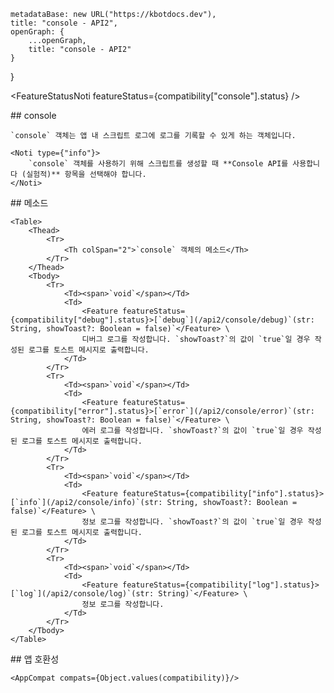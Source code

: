 
    metadataBase: new URL("https://kbotdocs.dev"),
    title: "console - API2",
    openGraph: {
        ...openGraph,
        title: "console - API2"
    }
}

<FeatureStatusNoti featureStatus={compatibility["console"].status} />
<Section>
    ## console

    `console` 객체는 앱 내 스크립트 로그에 로그를 기록할 수 있게 하는 객체입니다.

    <Noti type={"info"}>
        `console` 객체를 사용하기 위해 스크립트를 생성할 때 **Console API를 사용합니다 (실험적)** 항목을 선택해야 합니다.
    </Noti>
</Section>
<Section>
    ## 메소드

    <Table>
        <Thead>
            <Tr>
                <Th colSpan="2">`console` 객체의 메소드</Th>
            </Tr>
        </Thead>
        <Tbody>
            <Tr>
                <Td><span>`void`</span></Td>
                <Td>
                    <Feature featureStatus={compatibility["debug"].status}>[`debug`](/api2/console/debug)`(str: String, showToast?: Boolean = false)`</Feature> \
                    디버그 로그를 작성합니다. `showToast?`의 값이 `true`일 경우 작성된 로그를 토스트 메시지로 출력합니다.
                </Td>
            </Tr>
            <Tr>
                <Td><span>`void`</span></Td>
                <Td>
                    <Feature featureStatus={compatibility["error"].status}>[`error`](/api2/console/error)`(str: String, showToast?: Boolean = false)`</Feature> \
                    에러 로그를 작성합니다. `showToast?`의 값이 `true`일 경우 작성된 로그를 토스트 메시지로 출력합니다.
                </Td>
            </Tr>
            <Tr>
                <Td><span>`void`</span></Td>
                <Td>
                    <Feature featureStatus={compatibility["info"].status}>[`info`](/api2/console/info)`(str: String, showToast?: Boolean = false)`</Feature> \
                    정보 로그를 작성합니다. `showToast?`의 값이 `true`일 경우 작성된 로그를 토스트 메시지로 출력합니다.
                </Td>
            </Tr>
            <Tr>
                <Td><span>`void`</span></Td>
                <Td>
                    <Feature featureStatus={compatibility["log"].status}>[`log`](/api2/console/log)`(str: String)`</Feature> \
                    정보 로그를 작성합니다.
                </Td>
            </Tr>
        </Tbody>
    </Table>
</Section>
<Section>
    ## 앱 호환성

    <AppCompat compats={Object.values(compatibility)}/>
</Section>